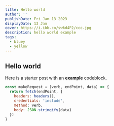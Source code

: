 ```yaml
---
title: Hello world
author: ''
publishDate: Fri Jan 13 2023
displayDate: 13 Jan
cover: https://i.ibb.co/swkd4P2/ccc.jpg
description: hello world example
tags:
  - bluey
  - yellow
---
```


## Hello world

Here is a starter post with an **example** codeblock.


```js
const makeRequest = (verb, endPoint, data) => {
  return fetch(endPoint, {
    headers: headers(),
    credentials: 'include',
    method: verb,
    body: JSON.stringify(data)
  })
}
```

